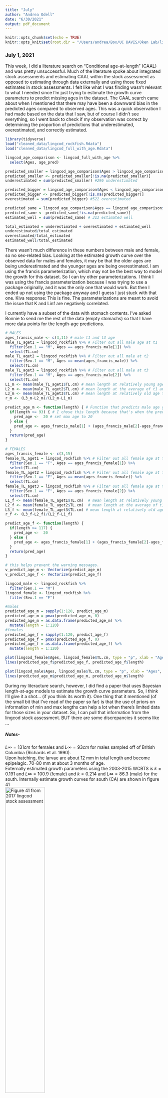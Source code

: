 ```yaml
---
title: "July"
author: "Andrea Odell"
date: "6/30/2021"
output: pdf_document
---
```


```r
knitr::opts_chunk$set(echo = TRUE)
knitr::opts_knit$set(root.dir = "/Users/andrea/Box/UC DAVIS/Oken Lab/lingcod-rockfish")
```

### July 1, 2021

This week, I did a literature search on "Conditional age-at-length" (CAAL) and was pretty unsuccessful. Much of the literature spoke about integrated stock assessments and estimating CAAL within the stock assessment as opposed to estimating through data externally and using those fixed estimates in stock assessments. I felt like what I was finding wasn't relevant to what I needed since I'm just trying to estimate the growth curve parameters to predict missing ages in the dataset. The CAAL search came about when I mentioned that there may have been a downward bias in the predicted ages compared to observed ages. This was a quick observation I had made based on the data that I saw, but of course I didn't see everything, so I went back to check if my observation was correct by determining the proportion of predictions that underestimated, overestimated, and correctly estimated.


```r
library(tidyverse)
load("cleaned_data/lingcod_rockfish.Rdata")
load("cleaned_data/lingcod_full_with_age.Rdata")

lingcod_age_comparison <- lingcod_full_with_age %>% 
  select(Ages, age_pred)

predicted_smaller = lingcod_age_comparison$Ages > lingcod_age_comparison$age_pred
predicted_smaller <- predicted_smaller[!is.na(predicted_smaller)]
underestimated = sum(predicted_smaller) #296 underestimated

predicted_bigger = lingcod_age_comparison$Ages < lingcod_age_comparison$age_pred
predicted_bigger <- predicted_bigger[!is.na(predicted_bigger)]
overestimated = sum(predicted_bigger) #522 overestimated

predicted_same = lingcod_age_comparison$Ages == lingcod_age_comparison$age_pred
predicted_same <- predicted_same[!is.na(predicted_same)]
estimated_well = sum(predicted_same) # 313 estimated well

total_estimated = underestimated + overestimated + estimated_well
underestimated/total_estimated
overestimated/total_estimated
estimated_well/total_estimated
```

There wasn't much difference in these numbers between male and female, so no sex-related bias. Looking at the estimated growth curve over the observed data for males and females, it may be that the older ages are being underestimated and the younger ages are being overestimated. I am using the francis parameterization, which may not be the best way to model the growth for this dataset. So I can try other parameterizations. I think I was using the francis parameterization because I was trying to use a package originally, and it was the only one that would work. But then I ended up not using the package anyway and I guess I just stuck with that one. Kiva response: This is fine. The parameterizations are meant to avoid the issue that K and Linf are negatively correlated. 

I currently have a subset of the data with stomach contents. I've asked Bonnie to send me the rest of the data (empty stomachs) so that I have more data points for the length-age predictions.

```r
# MALES
ages_francis_male <- c(3,11) # male t1 and t3 age
male_TL_aget1 = lingcod_rockfish %>% # Filter out all male age at t1
  filter(Sex.1 == "M", Ages == ages_francis_male[1]) %>% 
  select(TL.cm)
male_TL_aget2 = lingcod_rockfish %>% # Filter out all male at t2
  filter(Sex.1 == "M", Ages == mean(ages_francis_male)) %>% 
  select(TL.cm)
male_TL_aget3 = lingcod_rockfish %>% # Filter out all male at t3
  filter(Sex.1 == "M", Ages == ages_francis_male[2]) %>% 
  select(TL.cm)
L1_m <- mean(male_TL_aget1$TL.cm) # mean length at relatively young age t1 (age 3 used here)
L2_m <- mean(male_TL_aget2$TL.cm) # mean length at the average of t1 and t2 (age 7 used here)
L3_m <- mean(male_TL_aget3$TL.cm) # mean length at relatively old age t2 (age 11 used here)
r_m <- (L3_m-L2_m)/(L2_m-L1_m)

predict_age_m <- function(length) { # Function that predicts male age given length
  if(length >= 93) { # I chose this length because that's when the predicted age goes above 20
    pred_age <-  20 # set max age to 20
  } else {
    pred_age <- ages_francis_male[1] + (ages_francis_male[2]-ages_francis_male[1])*((log(1-(1-r_m^2)*((length-L1_m)/(L3_m-L1_m))))/(2*log(r_m)))
  }
  return(pred_age) 
}

# FEMALES
ages_francis_female <- c(3,15)
female_TL_aget1 = lingcod_rockfish %>% # Filter out all female age at t1
  filter(Sex.1 == "F", Ages == ages_francis_female[1]) %>% 
  select(TL.cm)
female_TL_aget2 = lingcod_rockfish %>% # Filter out all female age at t2
  filter(Sex.1 == "F", Ages == mean(ages_francis_female)) %>% 
  select(TL.cm)
female_TL_aget3 = lingcod_rockfish %>% # Filter out all female age at t2
  filter(Sex.1 == "F", Ages == ages_francis_female[2]) %>% 
  select(TL.cm)
L1_f <- mean(female_TL_aget1$TL.cm)  # mean length at relatively young age t1 (age 3 used here)
L2_f <- mean(female_TL_aget2$TL.cm)  # mean length at the average of t1 and t2 (age 9 used here)
L3_f <- mean(female_TL_aget3$TL.cm) # mean length at relatively old age t2 (age 15 used here)
r_f <- (L3_f-L2_f)/(L2_f-L1_f)

predict_age_f <- function(length) {
  if(length >= 117) {
    pred_age <-  20
  } else {
    pred_age <- ages_francis_female[1] + (ages_francis_female[2]-ages_francis_female[1])*((log(1-(1-r_f^2)*((length-L1_f)/(L3_f-L1_f))))/(2*log(r_f)))
  }
  return(pred_age) 
}

# this helps prevent the warning messages.
v_predict_age_m <- Vectorize(predict_age_m)
v_predict_age_f <- Vectorize(predict_age_f)
```

```r
lingcod_male <- lingcod_rockfish %>% 
  filter(Sex.1 == "M")
lingcod_female <- lingcod_rockfish %>% 
  filter(Sex.1 == "F")

#males
predicted_age_m = sapply(1:120, predict_age_m)
predicted_age_m = pmax(predicted_age_m, 0)
predicted_age_m = as.data.frame(predicted_age_m) %>% 
  mutate(length = 1:120)
#females
predicted_age_f = sapply(1:120, predict_age_f)
predicted_age_f = pmax(predicted_age_f, 0)
predicted_age_f = as.data.frame(predicted_age_f) %>% 
  mutate(length = 1:120)

plot(lingcod_female$Ages, lingcod_female$TL.cm, type = "p", xlab = "Ages", ylab = "Length (cm)", main = "female", ylim = c(0,120))
lines(predicted_age_f$predicted_age_f, predicted_age_f$length)

plot(lingcod_male$Ages, lingcod_male$TL.cm, type = "p", xlab = "Ages", ylab = "Length (cm)", main = "male", ylim = c(0,100))
lines(predicted_age_m$predicted_age_m, predicted_age_m$length)
```

During my literacture search, however, I did find a paper that uses Bayesian length-at-age models to estimate the growth curve parameters. So, I think I'll give it a shot... (if you think its worth it). One thing that it mentioned (of the small bit that I've read of the paper so far) is that the use of priors on information of min and max lengths can help a lot when there's limited data for those sizes in your dataset. So, I can pull that information from the lingcod stock assessment. BUT there are some discrepancies it seems like ...

##### Notes-  

$L\infty = 131 cm$ for females and $L\infty= 93 cm$ for males sampled off of British Columbia (Richards et al. 1990).  
Upon hatching, the larvae are about 12 mm in total length and become epipelagic. 70-80 mm at about 3 months of age.  
Externally estimated growth parameters using the 2003-2015 WCBTS is $k=0.191$ and $L\infty=100.9$ (female) and $k=0.214$ and $L\infty=86.3$ (male) for the south. Internally estimate growth curves for south (CA) are shown in figure 41  
![Figure 41 from 2017 lingcod stock assessment](July_images/lingcod_south_growthcurve_stockassess.png){height=50%}


So, it seems like the external estimates and my own visualization of the internally estimate growth curve above do not correspond to each other well. How come? Obviously data are different, but should it really make that much of a difference if we're trying to estimate the same populations? The internally estimated growth curve looks less like Bonnie's data than the externally estimated parameters. Kiva response: the way the model is structured might affect the estimates, especially since k and Linf are negatively correlated. So, while the shape of the curve might be the same, the estimated values may be different depending on the model structure used and whether you are estimating both parameters simultaneously or fixing one while estimating the other. 


**Now, to think about diet compositions**

I binned the lengths into 5cm bins and looked at the diet fraction that is sebastes between male and female for lingcod caught off California ports and then lingcod caught from all ports.

```r
load(file = "cleaned_data/lingcod_rockfish_CA.Rdata")
bins <- seq((min(lingcod_rockfish_CA$TL.cm)-2), (max(lingcod_rockfish_CA$TL.cm)+3), by=5)
TL.cm <- as.numeric(lingcod_rockfish_CA$TL.cm)
labels <- bins
rangelabels <- paste(head(labels,-1), tail(labels,-1), sep="-")
lingcod_rockfish_CA$Bin <- cut(TL.cm, bins, rangelabels)

ggplot(lingcod_rockfish_CA, aes(x = Bin, y = gut.ratio.sebastes.wt, color = Sex)) +
  geom_point() +
  theme_classic() +
  theme(axis.text.x = element_text(angle = 45, hjust = 1)) +
  labs(x = "length bins (cm)", y = "Diet fraction that is Sebastes", main = "CA only")

lingcod_rockfish_CA %>% 
  group_by(Sex) %>% 
  summarise(n=n())
```

```r
bins_full <- seq((min(lingcod_rockfish$TL.cm)-2), (max(lingcod_rockfish$TL.cm)), by=5)
TL.cm_full <- as.numeric(lingcod_rockfish$TL.cm)
labels_full <- bins_full
rangelabels_full <- paste(head(labels_full,-1), tail(labels_full,-1), sep="-")
lingcod_rockfish$Bin <- cut(TL.cm_full, bins_full, rangelabels_full)

ggplot(lingcod_rockfish, aes(x = Bin, y = gut.ratio.sebastes.wt, color = Sex)) +
  geom_point() +
  theme_classic() +
  theme(axis.text.x = element_text(angle = 45, hjust = 1)) +
  labs(x = "length bins (cm)", y = "Diet fraction that is Sebastes", main = "All ports")

lingcod_rockfish %>% 
  group_by(Sex) %>% 
  summarise(n=n())
```


Bonnie et al. found that there was little difference in the scorpaenidae percent abundance by weight between male and females but this is not considering size.

![Figure from Bonnie et al.](July_images/percent.abundance.w.png){height=50%}


To do next week:  
- plot age error on y axis and lengths/age on x axis to better visualize the bias in predicted age vs observed age  
- In the diet composition plot, should plot a weighted average by stomach mass (a fish that ate a little might not be considered equal to a fish that ate a lot). Also plot an average to compare. So, there should be 1 data point per bin. Make circle sizes based on sample size.  
- Identify a cutoff for older ages to develop a diet composition "plus group" since we don't have much data. This is to set all diet fractions above a certain age to a single value. Use diet composition plot and mess around with bin size to help visualize a cutoff.


### July 8, 2021

I found a package (AquaticLifeHistory) from https://github.com/jonathansmart/AquaticLifeHistory that will perform length-at-age analyses using a von Bertalanffy growth model, Gompertz model and/or Logistic model (Smart et al. (2016)). I ran the package on the data that I have and the von Bertallanfy growth model was the best fit of the 3 models for both sexes, so I run only this model below

Female - 

```r
load(file = "cleaned_data/lingcod_full.Rdata")
growth_data = lingcod_full %>% 
  select(Ages, TL.cm, Sex)
colnames(growth_data) = c("Age", "Length", "Sex")
growth_data_F = growth_data %>% 
  filter(Sex == "F")
growth_data_M = growth_data %>% 
  filter(Sex == "M")
#Estimate_Growth(growth_data_F, models = c("VB"))
```

Male -

```r
#Estimate_Growth(growth_data_M, models = c("VB"))
```

and here is a graph of the error in predicted ages compared to observed ages. The error is pretty large between lengths 75-110 (red dotted line). This is because there are some pretty fast growing individuals in lower age classes that the predictions don't capture. The second graph shows how many ages need to be predicted for a given length. There's q bit of ages to be predicted that fall within the lengths that have large error. 

```r
ggplot(lingcod_full_with_age, aes(TL.cm, age_error)) +
  geom_point() +
  theme_classic() +
  geom_hline(yintercept = 0) +
  geom_vline(xintercept = c(70,110), linetype='dotted', col = 'red') +
  labs(y = "Error", x = "Length (cm)", title = "Error in Predicted Lengths")

age_NA <- lingcod_full_with_age[is.na(lingcod_full_with_age$Ages),]

# histogram of lengths that need age predictions
ggplot(age_NA, aes(TL.cm)) +
  geom_histogram() +
  theme_classic() +
  geom_vline(xintercept = c(70,110), linetype='dotted', col = 'red') +
  labs(title = "Lengths to be predicted", x = "Length (cm)")
```

**Diet Composition**

I calculated the weighted mean by grouping the data by Sex and length bins. Then within these groups, I determined the weighting by taking each individuals stomach content divided by the total stomach content of that Sex x Length bin grouping. So, individuals of a given Sex x length bin that ate a lot compared to others in the Sex x Length bin group were weighted higher.


![All Ports](July_images/dietcomp_AllPorts.jpeg)


![California Ports only](July_images/dietcomp_CAonly.jpeg)




